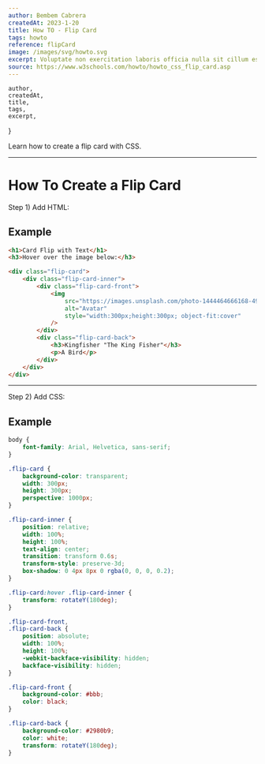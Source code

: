 ```yaml
---
author: Bembem Cabrera
createdAt: 2023-1-20
title: How TO - Flip Card
tags: howto
reference: flipCard
image: /images/svg/howto.svg
excerpt: Voluptate non exercitation laboris officia nulla sit cillum est ea commodo sit aliqua. Ex excepteur aute qui dolore voluptate.
source: https://www.w3schools.com/howto/howto_css_flip_card.asp
---
```


    author,
    createdAt,
    title,
    tags,
    excerpt,
}

Learn how to create a flip card with CSS.

---

# How To Create a Flip Card

Step 1) Add HTML:

## Example

```html
<h1>Card Flip with Text</h1>
<h3>Hover over the image below:</h3>

<div class="flip-card">
    <div class="flip-card-inner">
        <div class="flip-card-front">
            <img
                src="https://images.unsplash.com/photo-1444464666168-49d633b86797?ixlib=rb-4.0.3&ixid=MnwxMjA3fDB8MHxwaG90by1wYWdlfHx8fGVufDB8fHx8&auto=format&fit=crop&w=869&q=80"
                alt="Avatar"
                style="width:300px;height:300px; object-fit:cover"
            />
        </div>
        <div class="flip-card-back">
            <h3>Kingfisher "The King Fisher"</h3>
            <p>A Bird</p>
        </div>
    </div>
</div>
```

---

Step 2) Add CSS:

## Example

```css
body {
    font-family: Arial, Helvetica, sans-serif;
}

.flip-card {
    background-color: transparent;
    width: 300px;
    height: 300px;
    perspective: 1000px;
}

.flip-card-inner {
    position: relative;
    width: 100%;
    height: 100%;
    text-align: center;
    transition: transform 0.6s;
    transform-style: preserve-3d;
    box-shadow: 0 4px 8px 0 rgba(0, 0, 0, 0.2);
}

.flip-card:hover .flip-card-inner {
    transform: rotateY(180deg);
}

.flip-card-front,
.flip-card-back {
    position: absolute;
    width: 100%;
    height: 100%;
    -webkit-backface-visibility: hidden;
    backface-visibility: hidden;
}

.flip-card-front {
    background-color: #bbb;
    color: black;
}

.flip-card-back {
    background-color: #2980b9;
    color: white;
    transform: rotateY(180deg);
}
```

<FlipCard />
